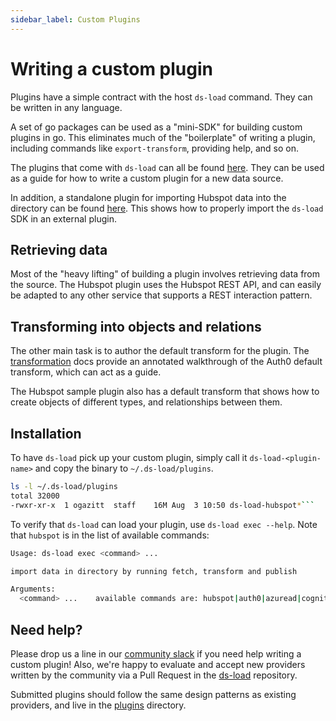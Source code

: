 ```yaml
---
sidebar_label: Custom Plugins
---
```


# Writing a custom plugin

Plugins have a simple contract with the host `ds-load` command. They can be written in any language.

A set of go packages can be used as a "mini-SDK" for building custom plugins in go. This eliminates much of the "boilerplate" of writing a plugin, including commands like `export-transform`, providing help, and so on.

The plugins that come with `ds-load` can all be found [here](https://github.com/aserto-dev/ds-load/tree/main/plugins). They can be used as a guide for how to write a custom plugin for a new data source.

In addition, a standalone plugin for importing Hubspot data into the directory can be found [here](https://github.com/aserto-demo/ds-load-hubspot). This shows how to properly import the `ds-load` SDK in an external plugin.

## Retrieving data

Most of the "heavy lifting" of building a plugin involves retrieving data from the source. The Hubspot plugin uses the Hubspot REST API, and can easily be adapted to any other service that supports a REST interaction pattern.

## Transforming into objects and relations

The other main task is to author the default transform for the plugin. The [transformation](/docs/command-line-interface/ds-load-cli/transform.mdx) docs provide an annotated walkthrough of the Auth0 default transform, which can act as a guide.

The Hubspot sample plugin also has a default transform that shows how to create objects of different types, and relationships between them.

## Installation

To have `ds-load` pick up your custom plugin, simply call it `ds-load-<plugin-name>` and copy the binary to `~/.ds-load/plugins`.

```sh
ls -l ~/.ds-load/plugins
total 32000
-rwxr-xr-x  1 ogazitt  staff    16M Aug  3 10:50 ds-load-hubspot*```
```

To verify that `ds-load` can load your plugin, use `ds-load exec --help`. Note that `hubspot` is in the list of available commands:

```sh
Usage: ds-load exec <command> ...

import data in directory by running fetch, transform and publish

Arguments:
  <command> ...    available commands are: hubspot|auth0|azuread|cognito|google|okta
```

## Need help?

Please drop us a line in our [community slack](https://topaz-authz.slack.com) if you need help writing a custom plugin!  Also, we're happy to evaluate and accept new providers written by the community via a Pull Request in the [ds-load](https://github.com/aserto-dev/ds-load) repository.

Submitted plugins should follow the same design patterns as existing providers, and live in the [plugins](https://github.com/aserto-dev/ds-load/tree/main/plugins) directory.
